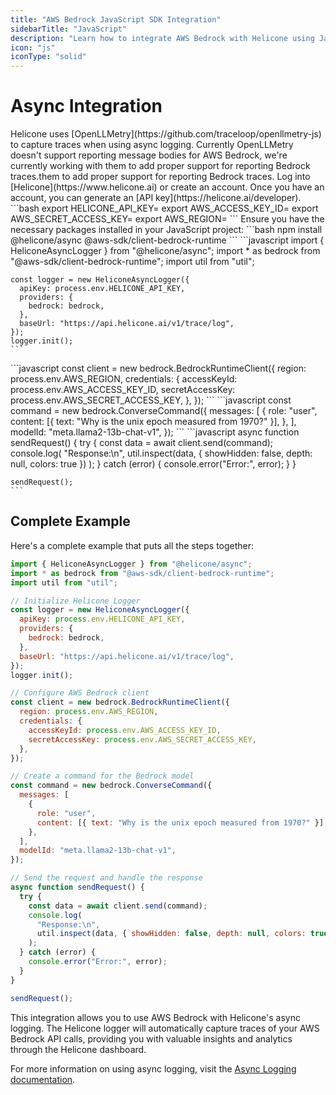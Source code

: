 ```yaml
---
title: "AWS Bedrock JavaScript SDK Integration"
sidebarTitle: "JavaScript"
description: "Learn how to integrate AWS Bedrock with Helicone using JavaScript."
icon: "js"
iconType: "solid"
---
```


# Async Integration

<Note>
  Helicone uses [OpenLLMetry](https://github.com/traceloop/openllmetry-js) to
  capture traces when using async logging. Currently OpenLLMetry doesn't support
  reporting message bodies for AWS Bedrock, we're currently working with them to
  add proper support for reporting Bedrock traces.them to add proper support for
  reporting Bedrock traces.
</Note>

<Steps>
  <Step title="Create an account + Generate an API Key">
    Log into [Helicone](https://www.helicone.ai) or create an account. Once you have an account, you
    can generate an [API key](https://helicone.ai/developer).
  </Step>
  <Step title="Set API keys as environment variables">
    ```bash
    export HELICONE_API_KEY=<your Helicone API key>
    export AWS_ACCESS_KEY_ID=<your AWS access key ID>
    export AWS_SECRET_ACCESS_KEY=<your AWS secret access key>
    export AWS_REGION=<your AWS region>
    ```
  </Step>
  <Step title="Install necessary packages">
    Ensure you have the necessary packages installed in your JavaScript project:
    ```bash
    npm install @helicone/async @aws-sdk/client-bedrock-runtime
    ```
  </Step>
  <Step title="Import required modules and initialize Helicone Logger">
    ```javascript
    import { HeliconeAsyncLogger } from "@helicone/async";
    import * as bedrock from "@aws-sdk/client-bedrock-runtime";
    import util from "util";

    const logger = new HeliconeAsyncLogger({
      apiKey: process.env.HELICONE_API_KEY,
      providers: {
        bedrock: bedrock,
      },
      baseUrl: "https://api.helicone.ai/v1/trace/log",
    });
    logger.init();
    ```

  </Step>
  <Step title="Configure AWS Bedrock client">
    ```javascript
    const client = new bedrock.BedrockRuntimeClient({
      region: process.env.AWS_REGION,
      credentials: {
        accessKeyId: process.env.AWS_ACCESS_KEY_ID,
        secretAccessKey: process.env.AWS_SECRET_ACCESS_KEY,
      },
    });
    ```
  </Step>
  <Step title="Create a command for the Bedrock model">
    ```javascript
    const command = new bedrock.ConverseCommand({
      messages: [
        {
          role: "user",
          content: [{ text: "Why is the unix epoch measured from 1970?" }],
        },
      ],
      modelId: "meta.llama2-13b-chat-v1",
    });
    ```
  </Step>
  <Step title="Send the request and handle the response">
    ```javascript
    async function sendRequest() {
      try {
        const data = await client.send(command);
        console.log(
          "Response:\n",
          util.inspect(data, { showHidden: false, depth: null, colors: true })
        );
      } catch (error) {
        console.error("Error:", error);
      }
    }

    sendRequest();
    ```

  </Step>
</Steps>

## Complete Example

Here's a complete example that puts all the steps together:

```javascript
import { HeliconeAsyncLogger } from "@helicone/async";
import * as bedrock from "@aws-sdk/client-bedrock-runtime";
import util from "util";

// Initialize Helicone Logger
const logger = new HeliconeAsyncLogger({
  apiKey: process.env.HELICONE_API_KEY,
  providers: {
    bedrock: bedrock,
  },
  baseUrl: "https://api.helicone.ai/v1/trace/log",
});
logger.init();

// Configure AWS Bedrock client
const client = new bedrock.BedrockRuntimeClient({
  region: process.env.AWS_REGION,
  credentials: {
    accessKeyId: process.env.AWS_ACCESS_KEY_ID,
    secretAccessKey: process.env.AWS_SECRET_ACCESS_KEY,
  },
});

// Create a command for the Bedrock model
const command = new bedrock.ConverseCommand({
  messages: [
    {
      role: "user",
      content: [{ text: "Why is the unix epoch measured from 1970?" }],
    },
  ],
  modelId: "meta.llama2-13b-chat-v1",
});

// Send the request and handle the response
async function sendRequest() {
  try {
    const data = await client.send(command);
    console.log(
      "Response:\n",
      util.inspect(data, { showHidden: false, depth: null, colors: true })
    );
  } catch (error) {
    console.error("Error:", error);
  }
}

sendRequest();
```

This integration allows you to use AWS Bedrock with Helicone's async logging. The Helicone logger will automatically capture traces of your AWS Bedrock API calls, providing you with valuable insights and analytics through the Helicone dashboard.

For more information on using async logging, visit the [Async Logging documentation](/getting-started/integration-method/).
